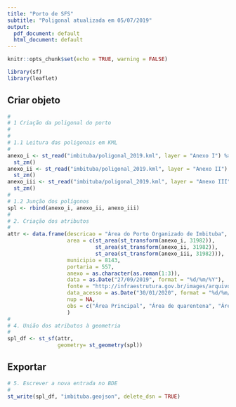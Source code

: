```yaml
---
title: "Porto de SFS"
subtitle: "Poligonal atualizada em 05/07/2019"
output:
  pdf_document: default
  html_document: default
---
```


```r
knitr::opts_chunk$set(echo = TRUE, warning = FALSE)

library(sf)
library(leaflet)
```

## Criar objeto

```r
#
# 1 Criação da poligonal do porto
#
#  
# 1.1 Leitura das poligonais em KML
#  
anexo_i <- st_read("imbituba/poligonal_2019.kml", layer = "Anexo I") %>% 
  st_zm()
anexo_ii <- st_read("imbituba/poligonal_2019.kml", layer = "Anexo II") %>% 
  st_zm()
anexo_iii <- st_read("imbituba/poligonal_2019.kml", layer = "Anexo III") %>% 
  st_zm()
#
# 1.2 Junção dos polígonos
spl <- rbind(anexo_i, anexo_ii, anexo_iii)
#
# 2. Criação dos atributos  
#
attr <- data.frame(descricao = "Área do Porto Organizado de Imbituba",
                   area = c(st_area(st_transform(anexo_i, 31982)),
                            st_area(st_transform(anexo_ii, 31982)),
                            st_area(st_transform(anexo_iii, 31982))),
                   municipio = 8143,
                   portaria = 557,
                   anexo = as.character(as.roman(1:3)),
                   data = as.Date("27/09/2019", format = "%d/%m/%Y"),
                   fonte = "http://infraestrutura.gov.br/images/arquivos-poligonais-das-areas-dos-portos-organizados/imbituba.zip",
                   data_acesso = as.Date("30/01/2020", format = "%d/%m/%Y"),
                   nup = NA,
                   obs = c("Área Principal", "Área de quarentena", "Área de despejos de restos de dragagem")
                   )
#
# 4. União dos atributos à geometria
#
spl_df <- st_sf(attr,
                geometry= st_geometry(spl))
```

## Exportar

```r
# 5. Escrever a nova entrada no BDE
#
st_write(spl_df, "imbituba.geojson", delete_dsn = TRUE)
```
